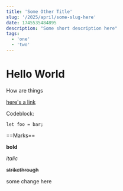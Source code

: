 ```yaml
---
title: 'Some Other Title'
slug: '/2025/april/some-slug-here'
date: 1745535484895
description: "Some short description here"
tags:
  - 'one'
  - 'two'
---
```


# Hello World

How are things

[here's a link](https://matthamlin.me)

Codeblock:

```tsx
let foo = bar;
```

==Marks==

**bold**

_italic_

~~strikethrough~~

some change here